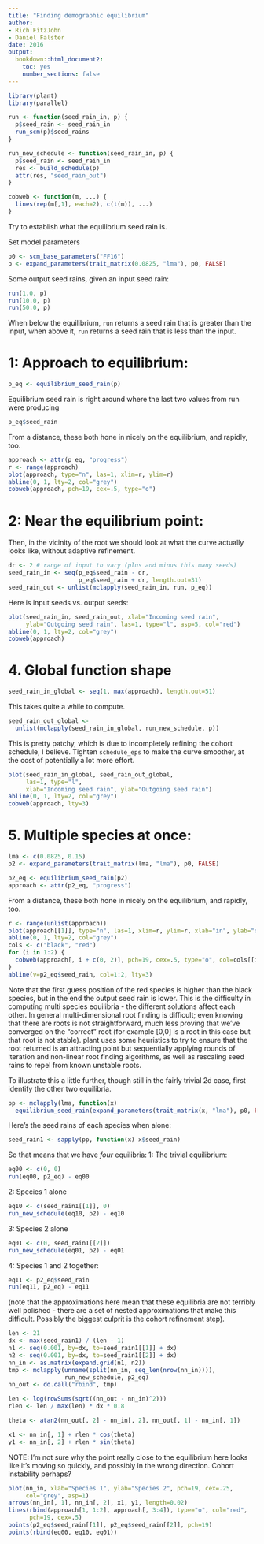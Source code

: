 ```yaml
---
title: "Finding demographic equilibrium"
author: 
- Rich FitzJohn
- Daniel Falster
date: 2016
output:
  bookdown::html_document2:
    toc: yes
    number_sections: false
---
```


``` r
library(plant)
library(parallel)

run <- function(seed_rain_in, p) {
  p$seed_rain <- seed_rain_in
  run_scm(p)$seed_rains
}

run_new_schedule <- function(seed_rain_in, p) {
  p$seed_rain <- seed_rain_in
  res <- build_schedule(p)
  attr(res, "seed_rain_out")
}

cobweb <- function(m, ...) {
  lines(rep(m[,1], each=2), c(t(m)), ...)
}
```

Try to establish what the equilibrium seed rain is.

Set model parameters
``` r
p0 <- scm_base_parameters("FF16")
p <- expand_parameters(trait_matrix(0.0825, "lma"), p0, FALSE)
```

Some output seed rains, given an input seed rain:
``` r
run(1.0, p)
run(10.0, p)
run(50.0, p)
```

When below the equilibrium, `run` returns a seed rain that is
greater than the input, when above it, `run` returns a seed rain
that is less than the input.

# 1: Approach to equilibrium:
``` r
p_eq <- equilibrium_seed_rain(p)
```

Equilibrium seed rain is right around where the last two values
from run were producing
``` r
p_eq$seed_rain
```

From a distance, these both hone in nicely on the equilibrium, and
rapidly, too.
``` r
approach <- attr(p_eq, "progress")
r <- range(approach)
plot(approach, type="n", las=1, xlim=r, ylim=r)
abline(0, 1, lty=2, col="grey")
cobweb(approach, pch=19, cex=.5, type="o")
```

# 2: Near the equilibrium point:

Then, in the vicinity of the root we should look at what the curve
actually looks like, without adaptive refinement.
``` r
dr <- 2 # range of input to vary (plus and minus this many seeds)
seed_rain_in <- seq(p_eq$seed_rain - dr,
                    p_eq$seed_rain + dr, length.out=31)
seed_rain_out <- unlist(mclapply(seed_rain_in, run, p_eq))
```

Here is input seeds vs. output seeds:
``` r
plot(seed_rain_in, seed_rain_out, xlab="Incoming seed rain",
     ylab="Outgoing seed rain", las=1, type="l", asp=5, col="red")
abline(0, 1, lty=2, col="grey")
cobweb(approach)
```

# 4. Global function shape
``` r
seed_rain_in_global <- seq(1, max(approach), length.out=51)
```

This takes quite a while to compute.
``` r
seed_rain_out_global <-
  unlist(mclapply(seed_rain_in_global, run_new_schedule, p))
```

This is pretty patchy, which is due to incompletely refining the
cohort schedule, I believe.  Tighten `schedule_eps` to make the
curve smoother, at the cost of potentially a lot more effort.
``` r
plot(seed_rain_in_global, seed_rain_out_global,
     las=1, type="l",
     xlab="Incoming seed rain", ylab="Outgoing seed rain")
abline(0, 1, lty=2, col="grey")
cobweb(approach, lty=3)
```

# 5. Multiple species at once:
``` r
lma <- c(0.0825, 0.15)
p2 <- expand_parameters(trait_matrix(lma, "lma"), p0, FALSE)

p2_eq <- equilibrium_seed_rain(p2)
approach <- attr(p2_eq, "progress")
```

From a distance, these both hone in nicely on the equilibrium, and
rapidly, too.
``` r
r <- range(unlist(approach))
plot(approach[[1]], type="n", las=1, xlim=r, ylim=r, xlab="in", ylab="out")
abline(0, 1, lty=2, col="grey")
cols <- c("black", "red")
for (i in 1:2) {
  cobweb(approach[, i + c(0, 2)], pch=19, cex=.5, type="o", col=cols[[i]])
}
abline(v=p2_eq$seed_rain, col=1:2, lty=3)
```

Note that the first guess position of the red species is higher
than the black species, but in the end the output seed rain is
lower.  This is the difficulty in computing multi species equilibria
- the different solutions affect each other.  In general
multi-dimensional root finding is difficult; even knowing that
there are roots is not straightforward, much less proving that
we've converged on the "correct" root (for example [0,0] is a root
in this case but that root is not stable).  plant uses some
heuristics to try to ensure that the root returned is an attracting
point but sequentially applying rounds of iteration and non-linear
root finding algorithms, as well as rescaling seed rains to repel
from known unstable roots.

To illustrate this a little further, though still in the fairly
trivial 2d case, first identify the other two equilibria.
``` r
pp <- mclapply(lma, function(x)
  equilibrium_seed_rain(expand_parameters(trait_matrix(x, "lma"), p0, FALSE)))
```

Here's the seed rains of each species when alone:
``` r
seed_rain1 <- sapply(pp, function(x) x$seed_rain)
```

So that means that we have *four* equilibria:
1: The trivial equilibrium:
``` r
eq00 <- c(0, 0)
run(eq00, p2_eq) - eq00
```

2: Species 1 alone
``` r
eq10 <- c(seed_rain1[[1]], 0)
run_new_schedule(eq10, p2) - eq10
```

3: Species 2 alone
``` r
eq01 <- c(0, seed_rain1[[2]])
run_new_schedule(eq01, p2) - eq01
```

4: Species 1 and 2 together:
``` r
eq11 <- p2_eq$seed_rain
run(eq11, p2_eq) - eq11
```

(note that the approximations here mean that these equilibria are
not terribly well polished - there are a set of nested
approximations that make this difficult.  Possibly the biggest
culprit is the cohort refinement step).

``` r
len <- 21
dx <- max(seed_rain1) / (len - 1)
n1 <- seq(0.001, by=dx, to=seed_rain1[[1]] + dx)
n2 <- seq(0.001, by=dx, to=seed_rain1[[2]] + dx)
nn_in <- as.matrix(expand.grid(n1, n2))
tmp <- mclapply(unname(split(nn_in, seq_len(nrow(nn_in)))),
                run_new_schedule, p2_eq)
nn_out <- do.call("rbind", tmp)

len <- log(rowSums(sqrt((nn_out - nn_in)^2)))
rlen <- len / max(len) * dx * 0.8

theta <- atan2(nn_out[, 2] - nn_in[, 2], nn_out[, 1] - nn_in[, 1])

x1 <- nn_in[, 1] + rlen * cos(theta)
y1 <- nn_in[, 2] + rlen * sin(theta)
```

NOTE: I'm not sure why the point really close to the equilibrium
here looks like it's moving so quickly, and possibly in the wrong
direction.  Cohort instability perhaps?
``` r
plot(nn_in, xlab="Species 1", ylab="Species 2", pch=19, cex=.25,
     col="grey", asp=1)
arrows(nn_in[, 1], nn_in[, 2], x1, y1, length=0.02)
lines(rbind(approach[1, 1:2], approach[, 3:4]), type="o", col="red",
      pch=19, cex=.5)
points(p2_eq$seed_rain[[1]], p2_eq$seed_rain[[2]], pch=19)
points(rbind(eq00, eq10, eq01))
```

